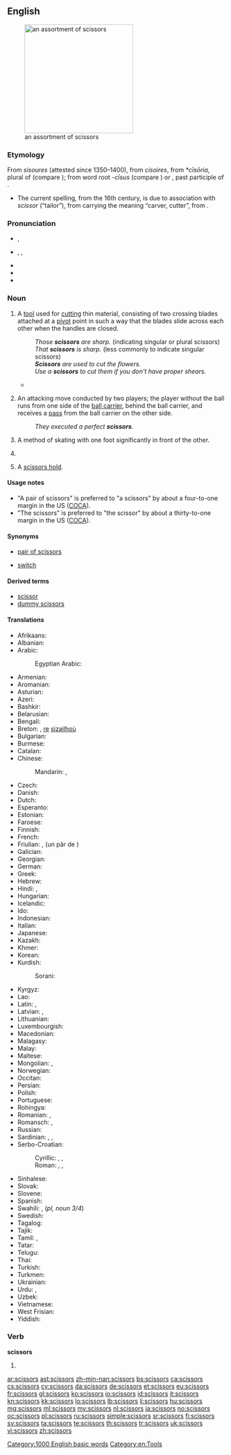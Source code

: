 ==English==
[[Image:Nozyczki4.jpg|thumb|right|250px|an assortment of scissors]]

===Etymology===
From {{etyl|enm}} ''sisoures'' (attested since 1350–1400), from {{etyl|fro}} ''cisoires'', from {{etyl|VL.}} ''*cīsōria'', plural of {{etyl|LL.}} {{term|cīsōrium||cutting tool}} (compare {{term|chisel}}); from {{etyl|la}} word root ''-cīsus'' (compare {{term|excise}}) or {{term|cæsus}}, past participle of {{term|cædere||to cut}}.
* The current spelling, from the 16th century, is due to association with {{etyl|ML.}} ''scissor'' (“tailor”), from {{etyl|la}} carrying the meaning “carver, cutter”, from {{term|scindere||to split|lang=la}}.

===Pronunciation===
* {{a|RP}} {{IPA|/ˈsɪzəz/}}, {{X-SAMPA|/"sIz@z/}}
* {{a|US}} {{enPR|sĭzʹərz}}, {{IPA|/ˈsɪzɚz/}}, {{X-SAMPA|/"sIz@`z/}}
* {{audio|en-us-scissors.ogg|Audio (US)}}
* {{audio|En-uk-scissors.ogg|Audio (UK)}}
* {{rhymes|ɪzə(r)z}}

===Noun===
{{en-noun|scissors}}

# {{countable|plural in form|usually|with a plural verb}} A [[tool]] used for [[cut]]ting thin material, consisting of two crossing blades attached at a [[pivot]] point in such a way that the blades slide across each other when the handles are closed.
#: ''Those '''scissors''' are sharp.'' (indicating singular or plural scissors)
#: ''That '''scissors''' is sharp.'' (less commonly to indicate singular scissors)
#: '''''Scissors''' are used to cut the flowers.''
#: ''Use a '''scissors''' to cut them if you don't have proper shears.''
#* {{quote-news|title=Around the Garden|work=New York Times|date=Jun 22|year=1947|passage=Roses will last longer if a knife rather than a '''scissors''' is used to cut the blooms.}}
# {{countable|rugby}} An attacking move conducted by two players; the player without the ball runs from one side of the [[ball carrier]], behind the ball carrier, and receives a [[pass]] from the ball carrier on the other side.
#: ''They executed a perfect '''scissors'''.''
# {{countable|skating}} A method of skating with one foot significantly in front of the other.
# {{countable|gymnastics}} {{rfdef|lang=en}}
# {{countable|wrestling}} A [[scissors hold]].

====Usage notes====
* "A pair of scissors" is preferred to "a scissors" by about a four-to-one margin in the US ([[COCA]]).
* "The scissors" is preferred to "the scissor" by about a thirty-to-one margin in the US ([[COCA]]).

====Synonyms====
* {{sense|tool used for cutting}} [[pair of scissors]]
* {{sense|rugby}} [[switch]]

====Derived terms====
* [[scissor]]<!--attributive form and verb-->
* [[dummy scissors]]

====Translations====
{{trans-top|tool used for cutting}}
* Afrikaans: {{t-|af|skêr}}
* Albanian: {{t-|sq|gërshërë|f}}
* Arabic: {{t-|ar|مقص|m|alt=مِقَصّ|tr=miqaṣṣ}}
*: Egyptian Arabic: {{t-|ar|مقص|m|tr=maqaṣṣ}}
* Armenian: {{t-|hy|մկրատ|tr=mkrat}}
* Aromanian: {{t-|rup|foarficã|f}}
* Asturian: {{t-|ast|tixeres|f|p}}
* Azeri: {{t+|az|qayçı}}
* Bashkir: {{t+|ba|ҡайсы|tr=qaysï|sc=Cyrl}}
* Belarusian: {{t-|be|нажніцы|p|tr=nažnícy|sc=Cyrl}}
* Bengali: {{t-|bn|কাঁচি|tr=kãci|sc=Beng}}
* Breton: {{t-|br|sizailhoù|f|p}}, [[re]] [[sizailhoù]]
* Bulgarian: {{t+|bg|ножица|f|tr=nóžica}}
* Burmese: {{t+|my|ကတ်ကြေး|tr=ka' kji:|sc=Mymr}}
* Catalan: {{t+|ca|tisores|f|p}}
* Chinese:
*: Mandarin: {{t|cmn|剪刀|tr=jiǎndāo|sc=Hani}}, {{t|cmn|剪子|tr=jiǎnzǐ|sc=Hani}}
* Czech: {{t+|cs|nůžky|f|p}}
* Danish: {{t-|da|saks|c}}
* Dutch: {{t+|nl|schaar|f}}
* Esperanto: {{t-|eo|tondilo}}
* Estonian: {{t-|et|käärid}}
* Faroese: {{t-|fo|saksur|m}}
* Finnish: {{t+|fi|sakset|p}}
* French: {{t+|fr|ciseaux|m|p}}
* Friulian: {{tø|fur|fuarpis}}, (un pâr de {{tø|fur|fuarfis}})
* Galician: {{t-|gl|tesoiras|f|p}}
* Georgian: {{t-|ka|მაკრატელი|tr=makrateli|sc=Geor}}
* German: {{t+|de|Schere|f}}
* Greek: {{t+|el|ψαλίδι|n|tr=psalídi}}
* Hebrew: {{t+|he|מספריים|m|p|alt=מִסְפָּרַיִם|tr=misparáyim}}
* Hindi: {{t-|hi|कैंची|f|tr=kaiṇcī|sc=Deva}}, {{t-|hi|क़ैंची|f|tr=qaiṇcī|sc=Deva}}
* Hungarian: {{t+|hu|olló}}
* Icelandic: {{t+|is|skæri|n|p}}
* Ido: {{t+|io|cizo}}
* Indonesian: {{t+|id|gunting}}
* Italian: {{t+|it|forbici|f|p}}
* Japanese: {{t+|ja|鋏|tr=はさみ, hasami}}
* Kazakh: {{t|kk|қайшы|tr=qayşı|sc=Cyrl}}
* Khmer: {{t+|km|កន្ត្រៃ|tr=kon trai|sc=Khmr}}
* Korean: {{t+|ko|가위|tr=gawi|sc=Kore}}
* Kurdish:
*: Sorani: {{t+|ku|مه‌قه‌س|sc=ku-Arab}}
{{trans-mid}}
* Kyrgyz: {{t-|ky|кайчы|tr=kayçı|sc=Cyrl}}
* Lao: {{t+|lo|ມີດຕັດ|tr=mīt tat|sc=Laoo}}
* Latin: {{t-|la|axicia}}, {{t-|la|forfex}}
* Latvian: {{t+|lv|dzirkles|f|p}}, {{t-|lv|šķēres|f|p}}
* Lithuanian: {{t-|lt|žirklės|p}}
* Luxembourgish: {{t+|lb|Schéier|f}}
* Macedonian: {{t-|mk|ножици|f|p|tr=nóžici}}
* Malagasy: {{t|mg|hety}}
* Malay: {{t-|ms|gunting}}
* Maltese: {{t-|mt|mqassijiet|m|p}}
* Mongolian: {{t-|mn|хайчлах|tr=hajčlah|sc=Cyrl}}, {{t+|mn|хайч|tr=hajč|sc=Cyrl}}
* Norwegian: {{t+|no|saks|m|f}}
* Occitan: {{t+|oc|cisèls}}
* Persian: {{t+|fa|قیچی|tr=qeyči|sc=fa-Arab}}
* Polish: {{t+|pl|nożyczki|p}}
* Portuguese: {{t+|pt|tesoura|f|s}}
* Rohingya: {{tø|rhg|kesi}}
* Romanian: {{t-|ro|foarfece}}, {{t-|ro|foarfecă}}
* Romansch: {{t-|rm|forsch}}, {{t-|rm|forbesch}}
* Russian: {{t+|ru|ножницы|f|p|tr=nóžnicy}}
* Sardinian: {{t-|sc|fóltighe}}, {{t-|sc|fórfiga}}, {{t-|sc|fórfighe}}
* Serbo-Croatian:
*: Cyrillic: {{t-|sh|маказе|f|p}}, {{t-|sh|шкаре|f|p}}, {{t-|sh|ножице|f|p}}
*: Roman: {{t-|sh|makaze|f|p}}, {{t-|sh|škare|f|p}}, {{t-|sh|nožice|f|p}}
* Sinhalese: {{t+|si|කතුර|tr=katura|sc=Sinh}}
* Slovak: {{t-|sk|nožnice|f|p}}
* Slovene: {{t+|sl|škarje|f|p}}
* Spanish: {{t+|es|tijera|f|s}}
* Swahili: {{t-|sw|mkasi}}, {{t-|sw|mikasi}} (''pl, noun 3/4'')
* Swedish: {{t+|sv|sax|s}}
* Tagalog: {{t-|tl|gunting}}
* Tajik: {{t-|tg|қайчӣ|tr=qayčī|sc=Cyrl}}
* Tamil: {{t+|ta|கத்திரி|tr=kattiri}}, {{t-|ta|கத்தரிக்கோல்|tr=kattarikkol}}
* Tatar: {{t+|tt|кайчы|tr=qayçı|sc=Cyrl}}
* Telugu: {{t+|te|కత్తెర|tr=kattera}}
* Thai: {{t+|th|กรรไกร|tr=gron-grai}}
* Turkish: {{t+|tr|makas}}
* Turkmen: {{t-|tk|gaýcy}}
* Ukrainian: {{t+|uk|ножиці|f|p|tr=nóžyci|sc=Cyrl}}
* Urdu: {{t-|ur|قینچی|tr=qaincī}}, {{t-|ur|کینچی|f|tr=kaiṇcī|sc=ur-Arab}}
* Uzbek: {{t-|uz|qaychi}}
* Vietnamese: {{t+|vi|kéo}}
* West Frisian: {{t-|fy|skjirre}}
* Yiddish: {{t-|yi|שער|sc=Hebr}}
{{trans-bottom}}

===Verb===
'''scissors'''

# {{third-person singular of|scissor}}

[[Category:1000 English basic words]]
[[Category:en:Tools]]

[[ar:scissors]]
[[ast:scissors]]
[[zh-min-nan:scissors]]
[[bs:scissors]]
[[ca:scissors]]
[[cs:scissors]]
[[cy:scissors]]
[[da:scissors]]
[[de:scissors]]
[[et:scissors]]
[[eu:scissors]]
[[fr:scissors]]
[[gl:scissors]]
[[ko:scissors]]
[[io:scissors]]
[[id:scissors]]
[[it:scissors]]
[[kn:scissors]]
[[kk:scissors]]
[[lo:scissors]]
[[lb:scissors]]
[[li:scissors]]
[[hu:scissors]]
[[mg:scissors]]
[[ml:scissors]]
[[my:scissors]]
[[nl:scissors]]
[[ja:scissors]]
[[no:scissors]]
[[oc:scissors]]
[[pl:scissors]]
[[ru:scissors]]
[[simple:scissors]]
[[sr:scissors]]
[[fi:scissors]]
[[sv:scissors]]
[[ta:scissors]]
[[te:scissors]]
[[th:scissors]]
[[tr:scissors]]
[[uk:scissors]]
[[vi:scissors]]
[[zh:scissors]]